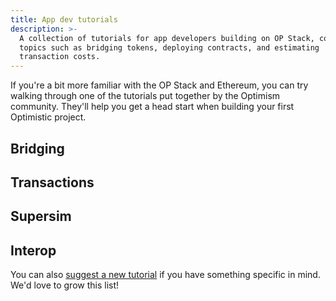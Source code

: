 ```yaml
---
title: App dev tutorials
description: >-
  A collection of tutorials for app developers building on OP Stack, covering
  topics such as bridging tokens, deploying contracts, and estimating
  transaction costs.
---
```

If you're a bit more familiar with the OP Stack and Ethereum, you can try walking through one of the tutorials put together by the Optimism community. They'll help you get a head start when building your first Optimistic project.

## Bridging
<CardGroup>
  <Card title="Communicating between OP Stack and Ethereum in Solidity" href="/app-developers/tutorials/bridging/cross-dom-solidity" icon="fa-solid fa-code" />
  <Card title="Bridging ERC-20 tokens with the @eth-optimism/viem package" href="/app-developers/tutorials/bridging/cross-dom-bridge-erc20" icon="fa-solid fa-coins" />
  <Card title="Bridging ETH with Viem" href="/app-developers/tutorials/bridging/cross-dom-bridge-eth" icon="fab fa-ethereum" />
  <Card title="Bridging your custom ERC-20 token using the Standard Bridge" href="/app-developers/tutorials/bridging/standard-bridge-custom-token" icon="fa-solid fa-palette" />
  <Card title="Bridging your standard ERC-20 token using the Standard Bridge" href="/app-developers/tutorials/bridging/standard-bridge-standard-token" icon="fa-solid fa-certificate" />
  <Card title="Bridging tutorials" href="/app-developers/tutorials/bridging" icon="fa-solid fa-bridge" />
</CardGroup>

## Transactions
<CardGroup>
  <Card title="Estimating transaction costs on OP Stack" href="/app-developers/tutorials/transactions/sdk-estimate-costs" icon="fa-solid fa-calculator" />
  <Card title="Tracing deposits and withdrawals" href="/app-developers/tutorials/transactions/sdk-trace-txns" icon="fa-solid fa-route" />
  <Card title="Triggering OP Stack transactions from Ethereum" href="/app-developers/tutorials/transactions/send-tx-from-eth" icon="fa-solid fa-play" />
  <Card title="Transaction tutorials" href="/app-developers/tutorials/transactions" icon="fa-solid fa-exchange-alt" />
</CardGroup>

## Supersim
<CardGroup>
  <Card title="Getting Started: Installation" href="/app-developers/tutorials/supersim/getting-started/installation" icon="fa-solid fa-download" />
  <Card title="Getting Started: First Steps" href="/app-developers/tutorials/supersim/getting-started/first-steps" icon="fa-solid fa-rocket" />
  <Card title="CLI: Vanilla mode (non-forked)" href="/app-developers/tutorials/supersim/reference/vanilla" icon="fa-solid fa-terminal" />
  <Card title="CLI: Fork mode" href="/app-developers/tutorials/supersim/reference/fork" icon="fa-solid fa-code-branch" />
  <Card title="Included Contracts" href="/app-developers/tutorials/supersim/chain-env/included-contracts" icon="fa-solid fa-file-contract" />
  <Card title="OPChainA (chainID 901)" href="/app-developers/tutorials/supersim/chain-env/chain-a" icon="fa-solid fa-link" />
  <Card title="OPChainB (chainID 902)" href="/app-developers/tutorials/supersim/chain-env/chain-b" icon="fa-solid fa-link" />
  <Card title="Deposit transactions" href="/app-developers/tutorials/supersim/deposit-transactions" icon="fa-solid fa-arrow-down" />
  <Card title="Supersim guides and tutorials" href="/app-developers/tutorials/supersim" icon="fa-solid fa-flask" />
</CardGroup>

## Interop
<CardGroup>
  <Card title="Deploying a SuperchainERC20" href="/app-developers/tutorials/interop/deploy-superchain-erc20" icon="fa-solid fa-rocket" />
  <Card title="Transferring a SuperchainERC20" href="/app-developers/tutorials/interop/transfer-superchainERC20" icon="fa-solid fa-paper-plane" />
  <Card title="Bridging native cross-chain ETH transfers" href="/app-developers/tutorials/interop/bridge-crosschain-eth" icon="fab fa-ethereum" />
  <Card title="Interop tutorials" href="/app-developers/tutorials/interop" icon="fa-solid fa-network-wired" />
</CardGroup>

You can also [suggest a new tutorial](https://github.com/ethereum-optimism/docs/issues/new?assignees=\&labels=tutorial%2Cdocumentation%2Ccommunity-request\&projects=\&template=suggest_tutorial.yaml\&title=%5BTUTORIAL%5D+Add+PR+title) if you have something specific in mind. We'd love to grow this list!
